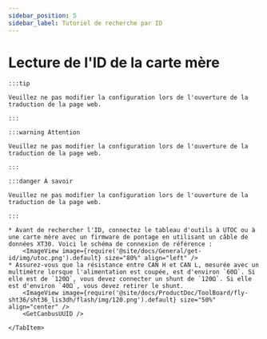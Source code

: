 ```yaml
---
sidebar_position: 5
sidebar_label: Tutoriel de recherche par ID
---
```










# Lecture de l'ID de la carte mère

    :::tip

    Veuillez ne pas modifier la configuration lors de l'ouverture de la traduction de la page web.

    :::

    :::warning Attention

    Veuillez ne pas modifier la configuration lors de l'ouverture de la traduction de la page web.

    :::

    :::danger À savoir

    Veuillez ne pas modifier la configuration lors de l'ouverture de la traduction de la page web.

    :::

<Tabs>
    <TabItem value="can" label="Obtention de l'UUID CANBus">

    * Avant de rechercher l'ID, connectez le tableau d'outils à UTOC ou à une carte mère avec un firmware de pontage en utilisant un câble de données XT30. Voici le schéma de connexion de référence :
        <ImageView image={require('@site/docs/General/get-id/img/utoc.png').default} size="80%" align="left" />   
    * Assurez-vous que la résistance entre CAN H et CAN L, mesurée avec un multimètre lorsque l'alimentation est coupée, est d'environ `60Ω`. Si elle est de `120Ω`, vous devez connecter un shunt de `120Ω`. Si elle est d'environ `40Ω`, vous devez retirer le shunt.
        <ImageView image={require('@site/docs/ProductDoc/ToolBoard/fly-sht36/sht36_lis3dh/flash/img/120.png').default} size="50%" align="center" />    
        <GetCanbusUUID />

    </TabItem>
</Tabs>